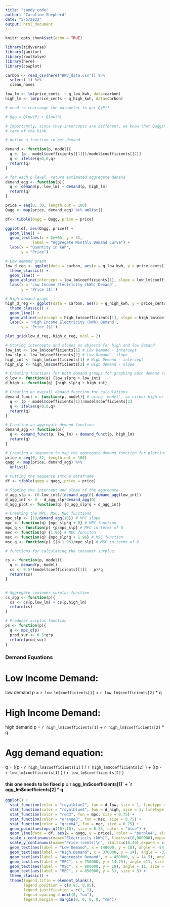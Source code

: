 ```yaml
---
title: "sandy_code"
author: "Caroline Shepherd"
date: "5/5/2022"
output: html_document
---
```


```r
knitr::opts_chunk$set(echo = TRUE)
```

```r

library(tidyverse)
library(janitor)
library(rootSolve)
library(here)
library(cowplot)

carbon <- read_csv(here("HW3_data.csv")) %>% 
  select(-1) %>% 
  clean_names

low_lm <- lm(price_cents  ~ q_low_kwh, data=carbon)
high_lm <- lm(price_cents ~ q_high_kwh, data=carbon)

# need to rearrange the parameter to get Q(P)! 

# Qgg = Qlow(P) + Qlow(h) 

# Importantly, since they-intercepts are different, we know that Qagg(P) will have a kink. I include an ifelse() statement to take
# care of the kink.

# define a function to get demand

demand <- function(p, model){
  q <- (p - model$coefficients[[1]])/model$coefficients[[2]]
  q <- ifelse(q<0,0,q)
  return(q)
}

# for each p level, return estimated aggregate demand
demand_agg <- function(p){
  q <- demand(p, low_lm) + demand(p, high_lm)
  return(q)
}

price = seq(0, 30, length.out = 100)
Qagg <- map(price, demand_agg) %>% unlist()

df<- tibble(Qagg = Qagg, price = price)

ggplot(df, aes(Qagg, price)) +
  geom_line() +
  geom_text(aes(x = 2e+05, y = 5),
            label = "Aggregate Monthly Demand Curve") +
  labs(x = "Quantity in kWh",
       y = "Price")

```


```r
# Low demand graph
low_d_reg <- ggplot(data = carbon, aes(x = q_low_kwh, y = price_cents)) +
  theme_classic() +
  geom_line() +
  geom_abline(intercept = low_lm$coefficients[1], slope = low_lm$coefficients[2], color = 'red') +
  labs(x = 'Low Income Electricity (kWh) Demand',
       y = 'Price ($)')

# High demand graph
high_d_reg <- ggplot(data = carbon, aes(x = q_high_kwh, y = price_cents)) +
  theme_classic() +
  geom_line() +
  geom_abline(intercept = high_lm$coefficients[1], slope = high_lm$coefficients[2], color = 'red') +
  labs(x = 'High Income Electricity (kWh) Demand',
       y = 'Price ($)')

plot_grid(low_d_reg, high_d_reg, ncol = 2)
```

```r

# Storing intercepts and slopes as objects for high and low demand
low_int <- low_lm$coefficients[1] # Low Demand - intercept
low_slp <- low_lm$coefficients[2] # Low Demand - slope
high_int <- high_lm$coefficients[1] # High Demand - intercept
high_slp <- high_lm$coefficients[2] # High Demand - slope

# Creating functions for both demand groups for graphing each demand curve
d_low <- function(q) {low_slp*q + low_int}
d_high <- function(q) {high_slp*q + high_int}

# Creating an overall demand function for calculations
demand_funct <- function(p, model){ # using 'model', so either high or low demand can be used in this
  q <- (p - model$coefficients[1])/model$coefficients[2]
  q <- ifelse(q<0,0,q)
  return(q)
}

# Creating an aggregate demand function
demand_agg <- function(p){
  q <- demand_funct(p, low_lm) + demand_funct(p, high_lm)
  return(q)
}

# Creating a sequence to map the aggregate demand function for plotting
price = seq(0, 32, length.out = 100)
qagg <- map(price, demand_agg) %>% 
  unlist()

# Putting the sequence into a dataframe
df <- tibble(qagg = qagg, price = price)

# Storing the intercept and slope of the aggregate
d_agg_slp <- (0-low_int)/(demand_agg(0)-demand_agg(low_int))
d_agg_int <- 0 - d_agg_slp*demand_agg(0)
d_agg_plot <- function(q) {d_agg_slp*q + d_agg_int}

# Creating the MPC, MSC, MEC functions
mpc_slp <- (10/demand_agg(10)) # MPC slope
mpc <- function(q) {mpc_slp*q + 0} # MPC function
mpc_q <- function(p) {p/mpc_slp} # MPC in terms of Q
mec <- function(q) {1.96} # MEC funciton
msc <- function(q) {mpc_slp*q + 1.96} # MSC function
msc_q <- function(p) {(p-1.96)/mpc_slp} # MSC in terms of Q

# functions for calculating the consumer surplus:

cs <- function(p, model){
  q <- demand(p, model)
  cs <- 0.5*(model$coefficients[[1]] - p)*q
  return(cs)
}


# Aggregate consumer surplus function
cs_agg <- function(p){
  cs <- cs(p,low_lm) + cs(p,high_lm)
  return(cs)
}

# Producer surplus function
ps <- function(p){
  q <- mpc_q(p)
  prod_sur <- 0.5*q*p
  return(prod_sur)
}

```

### Demand Equations

# Low Income Demand:
low demand p = `r low_lm$coefficients[1]` + `r low_lm$coefficients[2]` * q

# High Income Demand:
high demand p = `r high_lm$coefficients[1]` + `r high_lm$coefficients[2]` * q

# Agg demand equation:
q = ((p - `r high_lm$coefficients[1]` ) / `r high_lm$coefficients[2]` ) + ((p - `r low_lm$coefficients[1]` ) / `r low_lm$coefficients[2]` )

#### this one needs to be fixed p = r agg_lm$coefficients[1]` + `r agg_lm$coefficients[2] * q


```r
ggplot() +
  stat_function(color = "royalblue2", fun = d_low, size = 1, linetype = "twodash") +
  stat_function(color = "royalblue4", fun = d_high, size = 1, linetype = "twodash") +
  stat_function(color = "red3", fun = mpc, size = 0.75) +
  stat_function(color = "orange3", fun = msc, size = 0.75) +
  stat_function(color = "green4", fun = mec, size = 0.75) +
  geom_point(aes(mpc_q(10),10), size = 0.75, color = "blue") +
  geom_line(data = df, aes(x = qagg, y = price), color = "purple4", size = 1) +
  scale_x_continuous(name="Electricity (kWh)", limits=c(0,900000),expand = c(0, 0)) +
  scale_y_continuous(name="Price (cents)\n", limits=c(0,40),expand = c(0, 0)) +
  geom_text(aes(label = "Low Demand", x = 140000, y = 10), angle = -54, size = 3) +
  geom_text(aes(label = "High Demand", x = 370000, y = 14), angle = -33, size = 3) +
  geom_text(aes(label = "Aggregate Demand", x = 450000, y = 14.5), angle = -24, size = 3) +
  geom_text(aes(label = "MPC", x = 750000, y = 14.75), angle =11, size = 3) +
  geom_text(aes(label = "MSC", x = 800000, y = 18), angle = 11, size = 3) +
  geom_text(aes(label = "MEC", x = 850000, y = 3), size = 3) +
  theme_classic() +
  theme(legend.title = element_blank(),
        legend.position = c(0.95, 0.95), 
        legend.justification = c(1, 1),
        legend.spacing = unit(0, "cm"), 
        legend.margin = margin(0, 0, 0, 0, "cm"))
```



